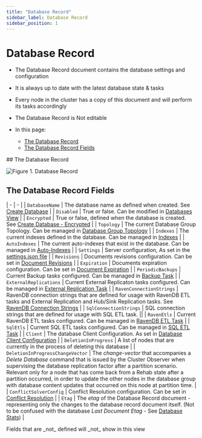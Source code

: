 ```yaml
---
title: "Database Record"
sidebar_label: Database Record
sidebar_position: 1
---
```



# Database Record
<Admonition type="note" title="Note">

* The Database Record document contains the database settings and configuration 

* It is always up to date with the latest database state & tasks

* Every node in the cluster has a copy of this document and will perform its tasks accordingly

* The Database Record is Not editable

* In this page:  
  * [The Database Record](../../../studio/database/settings/database-record#the-database-record)  
  * [The Database Record Fields](../../../studio/database/settings/database-record#the-database-record-fields)  
</Admonition>
## The Database Record

![Figure 1. Database Record](./assets/database-record-1.png)



## The Database Record Fields

| - | - |
| `DatabaseName` | The database name as defined when created. 
 See [Create Database](../../../studio/database/create-new-database/general-flow) |
| `Disabled` | True or false. 
 Can be modified in [Databases View](../../../studio/database/databases-list-view#database-actions) |
| `Encrypted` | True or false, defined when the database is created. 
 See [Create Database - Encrypted](../../../studio/database/create-new-database/encrypted) |
| `Topology` | The current Database Group Topology. 
 Can be managed in [Database Group Topology](../../../studio/database/settings/manage-database-group) |
| `Indexes` | The current indexes defined in the database. 
 Can be managed in [Indexes](../../../studio/database/indexes/indexes-list-view) |
| `AutoIndexes` | The current auto-indexes that exist in the database. 
 Can be managed in [Auto-Indexes](../../../studio/database/indexes/indexes-list-view) |
| `Settings` | Server configuration, 
 As set in the [settings.json file](../../../server/configuration/configuration-options) |
| `Revisions` | Documents revisions configuration. 
 Can be set in [Document Revisions](../../../document-extensions/revisions/overview) |
| `Expiration` | Documents expiration configuration. 
 Can be set in [Document Expiration](../../../studio/database/settings/document-expiration) |
| `PeriodicBackups` | Current Backup tasks configured. 
 Can be managed in [Backup Task](../../../studio/database/tasks/backup-task) |
| `ExternalReplications` | Current External Replicaton tasks configured. 
Can be managed in [External Replication Task](../../../studio/database/tasks/ongoing-tasks/external-replication-task) |
| `RavenConnectionStrings` | RavenDB connection strings that are defined for usage with RavenDB ETL tasks and External Replication and Hub/Sink Replication tasks. 
 See [RavenDB Connection Strings](../../../client-api/operations/maintenance/connection-strings/add-connection-string) |
| `SqlConnectionStrings` | SQL connection strings that are defined for usage with SQL ETL task. ||
| `RavenEtls` | Current RavenDB ETL tasks configured. 
 Can be managed in [RavenDB ETL Task](../../../studio/database/tasks/ongoing-tasks/ravendb-etl-task) |
| `SqlEtls` | Current SQL ETL tasks configured. 
 Can be managed in [SQL ETL Task](../../../server/ongoing-tasks/etl/sql) |
| `Client` | The database Client Configuration. 
 As set in [Database Client Configuration](../../../studio/database/settings/client-configuration-per-database) |
| `DeletionInProgress` | A list of nodes that are currently in the process of deleting this database |
| `DeletionInProgressChangeVector` | The _change-vector_ that accompanies a _Delete Database_ command that is issued by the Cluster Observer when supervising the database replication factor after a partition scenario. 
 Relevant only for a node that has come back from a Rehab state after a partition occurred, in order to update the other nodes in the database group with database content updates that occurred on this node at partition time. |
| `ConflictSolverConfig` | Conflict Resolution configuration. 
 Can be set in [Conflict Resolution](../../../studio/database/settings/conflict-resolution) |
| `Etag` | The _etag_ of the Database Record document - representing only the changes to the database record document itself. 
 (Not to be confused with the database _Last Document Etag_ - 
 See [Database Stats](../../../studio/database/databases-list-view#database-stats)) |

<Admonition type="note" title="Note">
Fields that are _not_ defined will _not_ show in this view
</Admonition>

